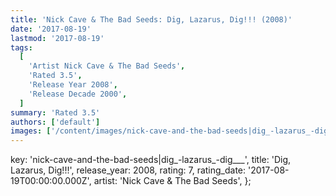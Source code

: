 ```yaml
---
title: 'Nick Cave & The Bad Seeds: Dig, Lazarus, Dig!!! (2008)'
date: '2017-08-19'
lastmod: '2017-08-19'
tags:
  [
    'Artist Nick Cave & The Bad Seeds',
    'Rated 3.5',
    'Release Year 2008',
    'Release Decade 2000',
  ]
summary: 'Rated 3.5'
authors: ['default']
images: ['/content/images/nick-cave-and-the-bad-seeds|dig_-lazarus_-dig___.jpg']
---
```


  key: 'nick-cave-and-the-bad-seeds|dig_-lazarus_-dig___',
  title: 'Dig, Lazarus, Dig!!!',
  release_year: 2008,
  rating: 7,
  rating_date: '2017-08-19T00:00:00.000Z',
  artist: 'Nick Cave & The Bad Seeds',
};

<MusicRating data={data} />
